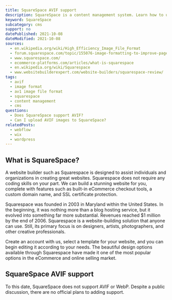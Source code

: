 ```yaml
---
title: SquareSpace AVIF support
description: SquareSpace is a content management system. Learn how to use AVIF images within SquareSpace.
keyword: SquareSpace
subcategory: cms
support: no
datePublished: 2021-10-08
dateModified: 2021-10-08
sources:
  - en.wikipedia.org/wiki/High_Efficiency_Image_File_Format
  - forum.squarespace.com/topic/155076-image-formatting-to-improve-page-speed/
  - www.squarespace.com/
  - ecommerce-platforms.com/articles/what-is-squarespace
  - en.wikipedia.org/wiki/Squarespace
  - www.websitebuilderexpert.com/website-builders/squarespace-review/
tags:
  - avif
  - image format
  - av1 image file format
  - squarespace
  - content management
  - cms
questions:
  - Does SquareSpace support AVIF?
  - Can I upload AVIF images to SquareSpace?
relatedPosts:
  - webflow
  - wix
  - wordpress
---
```


## What is SquareSpace?

A website builder such as Squarespace is designed to assist individuals and organizations in creating great websites. Squarespace does not require any coding skills on your part. We can build a stunning website for you, complete with features such as built-in eCommerce checkout tools, a custom domain name, and SSL certificate protection.

Squarespace was founded in 2003 in Maryland within the United States. In the beginning, it was nothing more than a blog hosting service, but it evolved into something far more substantial. Revenues reached $1 million by the end of 2006. Squarespace is a website-building solution that anyone can use. Still, its primary focus is on designers, artists, photographers, and other creative professionals.

Create an account with us, select a template for your website, and you can begin editing it according to your needs. The beautiful design options available through Squarespace have made it one of the most popular options in the eCommerce and online selling market.

## SquareSpace AVIF support

To this date, SquareSpace does not support AVIF or WebP. Despite a public discussion, there are no official plans to adding support.
